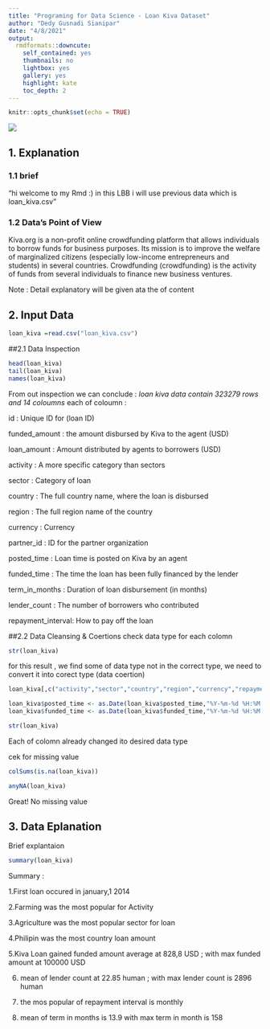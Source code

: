 ```yaml
---
title: "Programing for Data Science - Loan Kiva Dataset"
author: "Dedy Gusnadi Sianipar"
date: "4/8/2021"
output:
  rmdformats::downcute:
    self_contained: yes
    thumbnails: no
    lightbox: yes
    gallery: yes
    highlight: kate
    toc_depth: 2
---
```


```r
knitr::opts_chunk$set(echo = TRUE)
```

![](kiva.jpg)

## 1. Explanation {.tabset .tabset-fade .tabset-pills}

### 1.1 brief

"hi welcome to my Rmd :)
in this LBB i will use previous data which is loan_kiva.csv"

### 1.2 Data's Point of View
Kiva.org is a non-profit online crowdfunding platform that allows individuals to borrow funds for business purposes. Its mission is to improve the welfare of marginalized citizens (especially low-income entrepreneurs and students) in several countries. Crowdfunding (crowdfunding) is the activity of funds from several individuals to finance new business ventures.

Note : Detail explanatory will be given ata the of content


## 2. Input Data

```r
loan_kiva =read.csv("loan_kiva.csv")
```

##2.1 Data Inspection

```r
head(loan_kiva)
tail(loan_kiva)
names(loan_kiva)
```

From out inspection we can conclude : 
*loan kiva data contain 323279 rows and 14 coloumns
* each of coloumn :

id                : Unique ID for (loan ID)

funded_amount     : the amount disbursed by Kiva to the agent (USD)

loan_amount       : Amount distributed by agents to borrowers (USD)

activity          : A more specific category than sectors

sector            : Category of loan

country           : The full country name, where the loan is disbursed

region            : The full region name of the country

currency          : Currency

partner_id        : ID for the partner organization

posted_time       : Loan time is posted on Kiva by an agent

funded_time       : The time the loan has been fully financed by the lender

term_in_months    : Duration of loan disbursement (in months)

lender_count      : The number of borrowers who contributed

repayment_interval: How to pay off the loan

##2.2 Data Cleansing & Coertions
check data type for each colomn
```r
str(loan_kiva)

```
for this result , we find some of data type not in the correct type, we need to convert it into corect type (data coertion)

```r
loan_kiva[,c("activity","sector","country","region","currency","repayment_interval")] =lapply(loan_kiva[,c("activity","sector","country","region","currency","repayment_interval")],as.factor)

loan_kiva$posted_time <- as.Date(loan_kiva$posted_time,"%Y-%m-%d %H:%M:%S")
loan_kiva$funded_time <- as.Date(loan_kiva$funded_time,"%Y-%m-%d %H:%M:%S")

str(loan_kiva)
```

Each of colomn already changed ito desired data type

cek for missing value
```r
colSums(is.na(loan_kiva))
```
```r
anyNA(loan_kiva)
```

Great! No missing value

## 3. Data Eplanation
Brief explantaion
```r
summary(loan_kiva)
```
Summary :

1.First loan occured in january,1 2014

2.Farming was the most popular for Activity 

3.Agriculture was the most popular sector for loan 

4.Philipin was the most country loan amount

5.Kiva Loan gained funded amount average at 828,8 USD ; with max funded amount at 100000 USD

6. mean of lender count at 22.85 human ; with max lender count is 2896 human

7. the mos popular of repayment interval is monthly

8. mean of term in months is 13.9 with max term in month is 158

